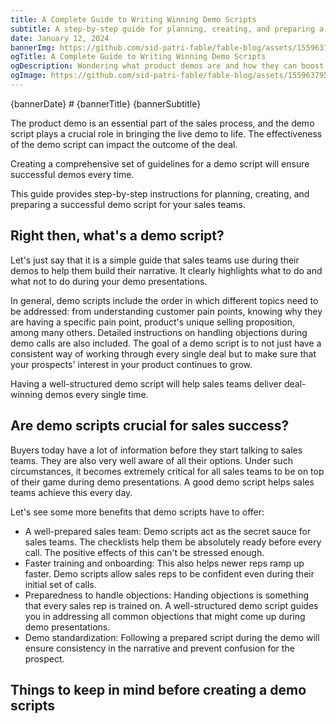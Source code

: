 ```yaml
---
title: A Complete Guide to Writing Winning Demo Scripts
subtitle: A step-by-step guide for planning, creating, and preparing a successful demo script for sales teams.
date: January 12, 2024
bannerImg: https://github.com/sid-patri-fable/fable-blog/assets/155963795/dcfb8a64-0d2f-447e-831f-adbb791cfd3d
ogTitle: A Complete Guide to Writing Winning Demo Scripts
ogDescription: Wondering what product demos are and how they can boost your sales? Look no further! This ultimate guide provides valuable insights and strategies to help you master the art of product demos.
ogImage: https://github.com/sid-patri-fable/fable-blog/assets/155963795/dcfb8a64-0d2f-447e-831f-adbb791cfd3d
---
```




<Banner config={props.config}>
  <div style={{ maxWidth: '768px' }}>
    {bannerDate}
    # {bannerTitle}
    {bannerSubtitle}
  </div>
  <CoverImg src="https://github.com/sid-patri-fable/fable-blog/assets/155963795/dcfb8a64-0d2f-447e-831f-adbb791cfd3d" />
</Banner>

<Content>

The product demo is an essential part of the sales process, and the demo script plays a crucial role in bringing the live demo to life. The effectiveness of the demo script can impact the outcome of the deal.

Creating a comprehensive set of guidelines for a demo script will ensure successful demos every time.

This guide provides step-by-step instructions for planning, creating, and preparing a successful demo script for your sales teams.

## Right then, what's a demo script?

Let's just say that it is a simple guide that sales teams use during their demos to help them build their narrative. It clearly highlights what to do and what not to do during your demo presentations.

In general, demo scripts include the order in which different topics need to be addressed: from understanding customer pain points, knowing why they are having a specific pain point, product's unique selling proposition, among many others. Detailed instructions on handling objections during demo calls are also included. The goal of a demo script is to not just have a consistent way of working through every single deal but to make sure that your prospects' interest in your product continues to grow.

Having a well-structured demo script will help sales teams deliver deal-winning demos every single time.

## Are demo scripts crucial for sales success?

Buyers today have a lot of information before they start talking to sales teams. They are also very well aware of all their options. Under such circumstances, it becomes extremely critical for all sales teams to be on top of their game during demo presentations. A good demo script helps sales teams achieve this every day.

Let's see some more benefits that demo scripts have to offer:

- A well-prepared sales team: Demo scripts act as the secret sauce for sales teams. The checklists help them be absolutely ready before every call. The positive effects of this can't be stressed enough.
- Faster training and onboarding: This also helps newer reps ramp up faster. Demo scripts allow sales reps to be confident even during their initial set of calls.
- Preparedness to handle objections: Handing objections is something that every sales rep is trained on. A well-structured demo script guides you in addressing all common objections that might come up during demo presentations.
- Demo standardization: Following a prepared script during the demo will ensure consistency in the narrative and prevent confusion for the prospect.

## Things to keep in mind before creating a demo scripts
